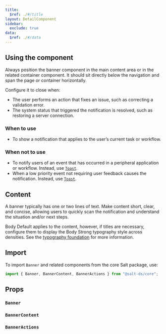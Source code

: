 ```yaml
---
title:
  $ref: ./#/title
layout: DetailComponent
sidebar:
  exclude: true
data:
  $ref: ./#/data
---
```


## Using the component

Always position the banner component in the main content area or in the related container component. It should sit directly below the navigation and span the page or container horizontally.

Configure it to close when:

- The user performs an action that fixes an issue, such as correcting a validation error.
- The system status that triggered the notification is resolved, such as restoring a server connection.

### When to use

- To show a notification that applies to the user’s current task or workflow.

### When not to use

- To notify users of an event that has occurred in a peripheral application or workflow. Instead, use [`Toast`](../toast).
- When a low priority event not requiring user feedback causes the notification. Instead, use [`Toast`](../toast).

## Content

A banner typically has one or two lines of text. Make content short, clear, and concise, allowing users to quickly scan the notification and understand the situation and/or next steps.

Body Default applies to the content, however, if titles are necessary, configure them to display the Body Strong typography style across densities. See the [typography foundation](/salt/foundations/typography/) for more information.

## Import

To import `Banner` and related components from the core Salt package, use:

```js
import { Banner, BannerContent, BannerActions } from "@salt-ds/core";
```

## Props

### `Banner`

<PropsTable componentName="Banner" />

### `BannerContent`

<PropsTable componentName="BannerContent" />

### `BannerActions`

<PropsTable componentName="BannerActions" />
